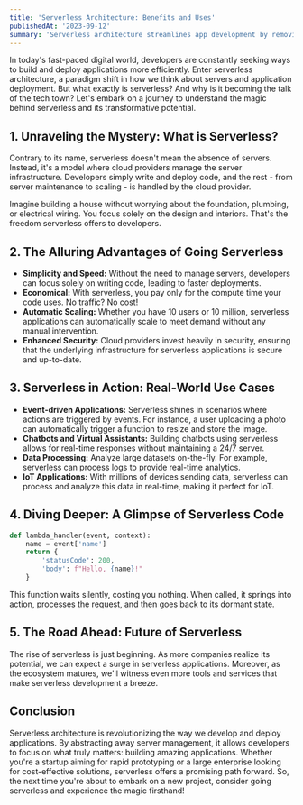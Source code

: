 ```yaml
---
title: 'Serverless Architecture: Benefits and Uses'
publishedAt: '2023-09-12'
summary: 'Serverless architecture streamlines app development by removing server management, reducing costs, and supporting various applications.'
---
```


In today's fast-paced digital world, developers are constantly seeking ways to build and deploy applications more efficiently. Enter serverless architecture, a paradigm shift in how we think about servers and application deployment. But what exactly is serverless? And why is it becoming the talk of the tech town? Let's embark on a journey to understand the magic behind serverless and its transformative potential.

## 1. Unraveling the Mystery: What is Serverless?

Contrary to its name, serverless doesn't mean the absence of servers. Instead, it's a model where cloud providers manage the server infrastructure. Developers simply write and deploy code, and the rest - from server maintenance to scaling - is handled by the cloud provider.

Imagine building a house without worrying about the foundation, plumbing, or electrical wiring. You focus solely on the design and interiors. That's the freedom serverless offers to developers.

## 2. The Alluring Advantages of Going Serverless

- **Simplicity and Speed:** Without the need to manage servers, developers can focus solely on writing code, leading to faster deployments.
- **Economical:** With serverless, you pay only for the compute time your code uses. No traffic? No cost!
- **Automatic Scaling:** Whether you have 10 users or 10 million, serverless applications can automatically scale to meet demand without any manual intervention.
- **Enhanced Security:** Cloud providers invest heavily in security, ensuring that the underlying infrastructure for serverless applications is secure and up-to-date.

## 3. Serverless in Action: Real-World Use Cases

- **Event-driven Applications:** Serverless shines in scenarios where actions are triggered by events. For instance, a user uploading a photo can automatically trigger a function to resize and store the image.
- **Chatbots and Virtual Assistants:** Building chatbots using serverless allows for real-time responses without maintaining a 24/7 server.
- **Data Processing:** Analyze large datasets on-the-fly. For example, serverless can process logs to provide real-time analytics.
- **IoT Applications:** With millions of devices sending data, serverless can process and analyze this data in real-time, making it perfect for IoT.

## 4. Diving Deeper: A Glimpse of Serverless Code

```python
def lambda_handler(event, context):
    name = event['name']
    return {
        'statusCode': 200,
        'body': f"Hello, {name}!"
    }
```

This function waits silently, costing you nothing. When called, it springs into action, processes the request, and then goes back to its dormant state.

## 5. The Road Ahead: Future of Serverless

The rise of serverless is just beginning. As more companies realize its potential, we can expect a surge in serverless applications. Moreover, as the ecosystem matures, we'll witness even more tools and services that make serverless development a breeze.

## Conclusion

Serverless architecture is revolutionizing the way we develop and deploy applications. By abstracting away server management, it allows developers to focus on what truly matters: building amazing applications. Whether you're a startup aiming for rapid prototyping or a large enterprise looking for cost-effective solutions, serverless offers a promising path forward. So, the next time you're about to embark on a new project, consider going serverless and experience the magic firsthand!
